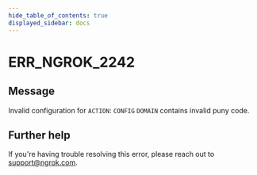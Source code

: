 ```yaml
---
hide_table_of_contents: true
displayed_sidebar: docs
---
```



# ERR_NGROK_2242

## Message

Invalid configuration for `ACTION`: `CONFIG` `DOMAIN` contains invalid puny code.

<ErrorDetails error="err_ngrok_2242" />

## Further help

If you're having trouble resolving this error, please reach out to [support@ngrok.com](mailto:support@ngrok.com?subject=Help%20with%20ERR_NGROK_2242).
